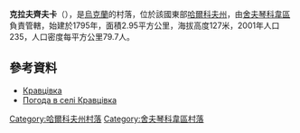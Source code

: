 {{coord|49|33|42|N|37|19|22|E|scale:100000_region:UA|display=title}}

'''克拉夫齊夫卡'''（{{lang-uk|Кравцівка}}），是[[烏克蘭|烏克蘭]]的村落，位於該國東部[[哈爾科夫州|哈爾科夫州]]，由[[舍夫琴科韋區|舍夫琴科韋區]]負責管轄，始建於1795年，面積2.95平方公里，海拔高度127米，2001年人口235，人口密度每平方公里79.7人。

==參考資料==
* [http://w1.c1.rada.gov.ua/pls/z7502/A005?rdat1=09.01.2009&rf7571=34207 Кравцівка]{{dead link|date=2017年11月 |bot=InternetArchiveBot |fix-attempted=yes }}
* [http://weather.in.ua/ua/har'kovskaja/11906 Погода в селі Кравцівка] {{Wayback|url=http://weather.in.ua/ua/har'kovskaja/11906 |date=20160323024954 }}

{{DEFAULTSORT:Кравцівка}}
[[Category:哈爾科夫州村落|Category:哈爾科夫州村落]]
[[Category:舍夫琴科韋區村落|Category:舍夫琴科韋區村落]]


{{Kharkiv-geo-stub}}